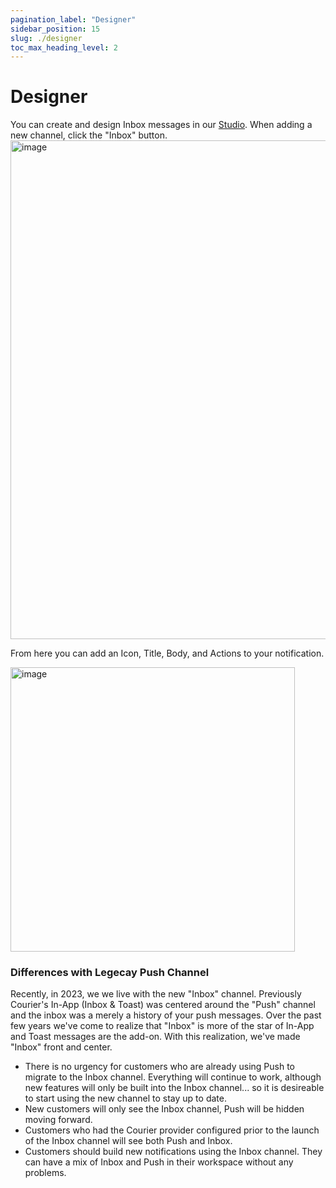 ```yaml
---
pagination_label: "Designer"
sidebar_position: 15
slug: ./designer
toc_max_heading_level: 2
---
```


# Designer

You can create and design Inbox messages in our [Studio](https://app.courier.com).  When adding a new channel, click the "Inbox" button.
<img width="798" alt="image" src="https://user-images.githubusercontent.com/7017640/233470814-e5edb303-c420-466b-9172-ec93d6ecc435.png" />

From here you can add an Icon, Title, Body, and Actions to your notification.

<img width="455" alt="image" src="https://user-images.githubusercontent.com/7017640/233471722-6ca765fe-d234-421e-8311-761bbbc48282.png" />

### Differences with Legecay Push Channel

Recently, in 2023, we we live with the new "Inbox" channel.   Previously Courier's In-App (Inbox & Toast) was centered around the "Push" channel and the inbox was a merely a history of your push messages. Over the past few years we've come to realize that "Inbox" is more of the star of In-App and Toast messages are the add-on.  With this realization, we've made "Inbox" front and center. 

- There is no urgency for customers who are already using Push to migrate to the Inbox channel.  Everything will continue to work, although new features will only be built into the Inbox channel... so it is desireable to start using the new channel to stay up to date.
- New customers will only see the Inbox channel, Push will be hidden moving forward.
- Customers who had the Courier provider configured prior to the launch of the Inbox channel will see both Push and Inbox.
- Customers should build new notifications using the Inbox channel. They can have a mix of Inbox and Push in their workspace without any problems.
